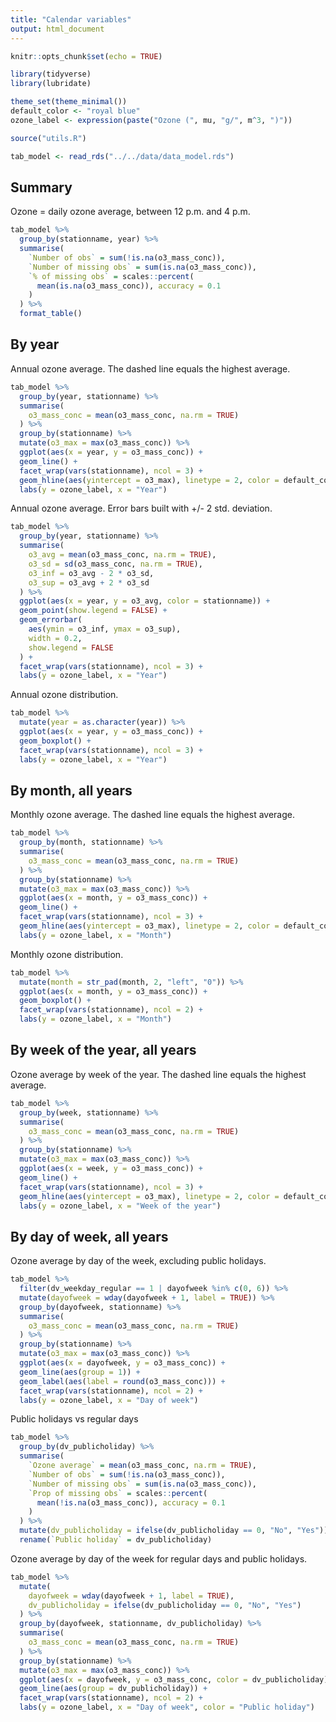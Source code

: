 ```yaml
---
title: "Calendar variables"
output: html_document
---
```


```r
knitr::opts_chunk$set(echo = TRUE)

library(tidyverse)
library(lubridate)

theme_set(theme_minimal())
default_color <- "royal blue"
ozone_label <- expression(paste("Ozone (", mu, "g/", m^3, ")"))

source("utils.R")

tab_model <- read_rds("../../data/data_model.rds")
```

## Summary

Ozone = daily ozone average, between 12 p.m. and 4 p.m.

```r
tab_model %>% 
  group_by(stationname, year) %>% 
  summarise(
    `Number of obs` = sum(!is.na(o3_mass_conc)),
    `Number of missing obs` = sum(is.na(o3_mass_conc)),
    `% of missing obs` = scales::percent(
      mean(is.na(o3_mass_conc)), accuracy = 0.1
    )
  ) %>% 
  format_table()
```


## By year

Annual ozone average. The dashed line equals the highest average.

```r
tab_model %>% 
  group_by(year, stationname) %>% 
  summarise(
    o3_mass_conc = mean(o3_mass_conc, na.rm = TRUE)
  ) %>% 
  group_by(stationname) %>% 
  mutate(o3_max = max(o3_mass_conc)) %>% 
  ggplot(aes(x = year, y = o3_mass_conc)) +
  geom_line() +
  facet_wrap(vars(stationname), ncol = 3) +
  geom_hline(aes(yintercept = o3_max), linetype = 2, color = default_color) +
  labs(y = ozone_label, x = "Year")
```

Annual ozone average. Error bars built with +/- 2 std. deviation.

```r
tab_model %>% 
  group_by(year, stationname) %>% 
  summarise(
    o3_avg = mean(o3_mass_conc, na.rm = TRUE),
    o3_sd = sd(o3_mass_conc, na.rm = TRUE),
    o3_inf = o3_avg - 2 * o3_sd,
    o3_sup = o3_avg + 2 * o3_sd
  ) %>%
  ggplot(aes(x = year, y = o3_avg, color = stationname)) +
  geom_point(show.legend = FALSE) +
  geom_errorbar(
    aes(ymin = o3_inf, ymax = o3_sup), 
    width = 0.2,
    show.legend = FALSE
  ) +
  facet_wrap(vars(stationname), ncol = 3) +
  labs(y = ozone_label, x = "Year")
```

Annual ozone distribution.

```r
tab_model %>% 
  mutate(year = as.character(year)) %>% 
  ggplot(aes(x = year, y = o3_mass_conc)) +
  geom_boxplot() +
  facet_wrap(vars(stationname), ncol = 3) +
  labs(y = ozone_label, x = "Year")
```

## By month, all years

Monthly ozone average. The dashed line equals the highest average.

```r
tab_model %>% 
  group_by(month, stationname) %>% 
  summarise(
    o3_mass_conc = mean(o3_mass_conc, na.rm = TRUE)
  ) %>% 
  group_by(stationname) %>% 
  mutate(o3_max = max(o3_mass_conc)) %>% 
  ggplot(aes(x = month, y = o3_mass_conc)) +
  geom_line() +
  facet_wrap(vars(stationname), ncol = 3) +
  geom_hline(aes(yintercept = o3_max), linetype = 2, color = default_color) +
  labs(y = ozone_label, x = "Month")
```

Monthly ozone distribution.

```r
tab_model %>% 
  mutate(month = str_pad(month, 2, "left", "0")) %>% 
  ggplot(aes(x = month, y = o3_mass_conc)) +
  geom_boxplot() +
  facet_wrap(vars(stationname), ncol = 2) +
  labs(y = ozone_label, x = "Month")
```

## By week of the year, all years

Ozone average by week of the year. The dashed line equals the highest average.

```r
tab_model %>% 
  group_by(week, stationname) %>% 
  summarise(
    o3_mass_conc = mean(o3_mass_conc, na.rm = TRUE)
  ) %>% 
  group_by(stationname) %>% 
  mutate(o3_max = max(o3_mass_conc)) %>% 
  ggplot(aes(x = week, y = o3_mass_conc)) +
  geom_line() +
  facet_wrap(vars(stationname), ncol = 3) +
  geom_hline(aes(yintercept = o3_max), linetype = 2, color = default_color) +
  labs(y = ozone_label, x = "Week of the year")
```

## By day of week, all years

Ozone average by day of the week, excluding public holidays.

```r
tab_model %>% 
  filter(dv_weekday_regular == 1 | dayofweek %in% c(0, 6)) %>%
  mutate(dayofweek = wday(dayofweek + 1, label = TRUE)) %>% 
  group_by(dayofweek, stationname) %>% 
  summarise(
    o3_mass_conc = mean(o3_mass_conc, na.rm = TRUE)
  ) %>% 
  group_by(stationname) %>% 
  mutate(o3_max = max(o3_mass_conc)) %>% 
  ggplot(aes(x = dayofweek, y = o3_mass_conc)) +
  geom_line(aes(group = 1)) +
  geom_label(aes(label = round(o3_mass_conc))) +
  facet_wrap(vars(stationname), ncol = 2) +
  labs(y = ozone_label, x = "Day of week")
```

Public holidays vs regular days

```r
tab_model %>% 
  group_by(dv_publicholiday) %>% 
  summarise(
    `Ozone average` = mean(o3_mass_conc, na.rm = TRUE),
    `Number of obs` = sum(!is.na(o3_mass_conc)),
    `Number of missing obs` = sum(is.na(o3_mass_conc)),
    `Prop of missing obs` = scales::percent(
      mean(!is.na(o3_mass_conc)), accuracy = 0.1
    )
  ) %>% 
  mutate(dv_publicholiday = ifelse(dv_publicholiday == 0, "No", "Yes")) %>% 
  rename(`Public holiday` = dv_publicholiday)
```

Ozone average by day of the week for regular days and public holidays.

```r
tab_model %>% 
  mutate(
    dayofweek = wday(dayofweek + 1, label = TRUE),
    dv_publicholiday = ifelse(dv_publicholiday == 0, "No", "Yes")
  ) %>% 
  group_by(dayofweek, stationname, dv_publicholiday) %>% 
  summarise(
    o3_mass_conc = mean(o3_mass_conc, na.rm = TRUE)
  ) %>% 
  group_by(stationname) %>% 
  mutate(o3_max = max(o3_mass_conc)) %>% 
  ggplot(aes(x = dayofweek, y = o3_mass_conc, color = dv_publicholiday)) +
  geom_line(aes(group = dv_publicholiday)) +
  facet_wrap(vars(stationname), ncol = 2) +
  labs(y = ozone_label, x = "Day of week", color = "Public holiday")
```

